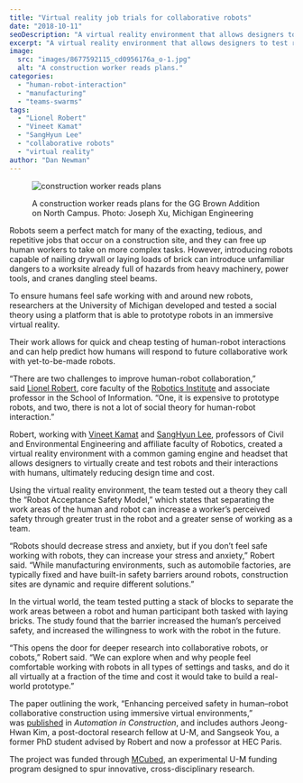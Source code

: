 ```yaml
---
title: "Virtual reality job trials for collaborative robots"
date: "2018-10-11"
seoDescription: "A virtual reality environment that allows designers to test robots and their interactions with humans."
excerpt: "A virtual reality environment that allows designers to test robots and their interactions with humans."
image:
  src: "images/8677592115_cd0956176a_o-1.jpg"
  alt: "A construction worker reads plans."
categories:
  - "human-robot-interaction"
  - "manufacturing"
  - "teams-swarms"
tags:
  - "Lionel Robert"
  - "Vineet Kamat"
  - "SangHyun Lee"
  - "collaborative robots"
  - "virtual reality"
author: "Dan Newman"
---
```


<figure>

![construction worker reads plans](images/8677592115_cd0956176a_o-1-1024x680.jpg)

<figcaption>

A construction worker reads plans for the GG Brown Addition on North Campus. Photo: Joseph Xu, Michigan Engineering

</figcaption>

</figure>

Robots seem a perfect match for many of the exacting, tedious, and repetitive jobs that occur on a construction site, and they can free up human workers to take on more complex tasks. However, introducing robots capable of nailing drywall or laying loads of brick can introduce unfamiliar dangers to a worksite already full of hazards from heavy machinery, power tools, and cranes dangling steel beams.

To ensure humans feel safe working with and around new robots, researchers at the University of Michigan developed and tested a social theory using a platform that is able to prototype robots in an immersive virtual reality.



Their work allows for quick and cheap testing of human-robot interactions and can help predict how humans will respond to future collaborative work with yet-to-be-made robots.

“There are two challenges to improve human-robot collaboration,” said [Lionel Robert](https://sites.google.com/a/umich.edu/lionelrobert/home), core faculty of the [Robotics Institute](https://2024.robotics.umich.edu/) and associate professor in the School of Information. “One, it is expensive to prototype robots, and two, there is not a lot of social theory for human-robot interaction.”

Robert, working with [Vineet Kamat](http://pathfinder.engin.umich.edu/) and [SangHyun Lee](https://dpm.engin.umich.edu/professor/), professors of Civil and Environmental Engineering and affiliate faculty of Robotics, created a virtual reality environment with a common gaming engine and headset that allows designers to virtually create and test robots and their interactions with humans, ultimately reducing design time and cost.

Using the virtual reality environment, the team tested out a theory they call the “Robot Acceptance Safety Model,” which states that separating the work areas of the human and robot can increase a worker’s perceived safety through greater trust in the robot and a greater sense of working as a team.

“Robots should decrease stress and anxiety, but if you don’t feel safe working with robots, they can increase your stress and anxiety,” Robert said. “While manufacturing environments, such as automobile factories, are typically fixed and have built-in safety barriers around robots, construction sites are dynamic and require different solutions.”

In the virtual world, the team tested putting a stack of blocks to separate the work areas between a robot and human participant both tasked with laying bricks. The study found that the barrier increased the human’s perceived safety, and increased the willingness to work with the robot in the future.

“This opens the door for deeper research into collaborative robots, or cobots,” Robert said. “We can explore when and why people feel comfortable working with robots in all types of settings and tasks, and do it all virtually at a fraction of the time and cost it would take to build a real-world prototype.”

The paper outlining the work, “Enhancing perceived safety in human–robot collaborative construction using immersive virtual environments,” was [published](https://www.sciencedirect.com/science/article/pii/S0926580517302868?via%3Dihub) in _Automation in Construction_, and includes authors Jeong-Hwan Kim, a post-doctoral research fellow at U-M, and Sangseok You, a former PhD student advised by Robert and now a professor at HEC Paris.

The project was funded through [MCubed](https://mcubed.umich.edu/projects/virtual-prototyping-human-robot-collaboration-unstructured-construction-environments), an experimental U-M funding program designed to spur innovative, cross-disciplinary research.
